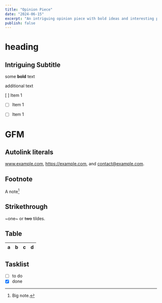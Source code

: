 ```yaml
---
title: "Opinion Piece"
date: "2024-06-15"
excerpt: "An intriguing opinion piece with bold ideas and interesting perspectives."
publish: false
---
```


# heading

## Intriguing Subtitle

some **bold** text

additional text

[ ] Item 1
- [ ] Item 1
* [ ] Item 1



# GFM

## Autolink literals

www.example.com, https://example.com, and contact@example.com.

## Footnote

A note[^1]

[^1]: Big note.

## Strikethrough

~one~ or ~~two~~ tildes.

## Table

| a | b  |  c |  d  |
| - | :- | -: | :-: |

## Tasklist

* [ ] to do
* [x] done